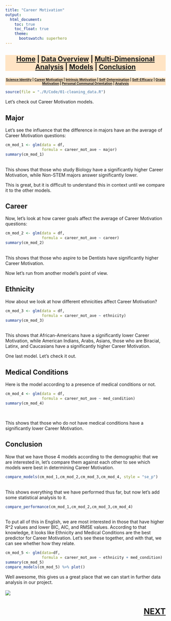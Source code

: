 ```yaml
---
title: "Career Motivation"
output:
  html_document:
    toc: true
    toc_float: true
    theme:
      bootswatch: superhero
---
```

<h3 style="background-color:bisque;text-align:center;font-size:150%;">[Home](https://pbischoff3.github.io/) | [Data Overview](https://pbischoff3.github.io/data_overview/) | [Multi-Dimensional Analysis](https://pbischoff3.github.io/multi_dimensional_analysis/) | [Models](https://pbischoff3.github.io/models/) | [Conclusion](https://pbischoff3.github.io/Conclusion/)</h3>

<h4 style="background-color:bisque;text-align:center;font-size:73%;">[Science Identity](https://pbischoff3.github.io/models/si/) | [Career Motivation](https://pbischoff3.github.io/models/cm/) | [Intrinsic Motivation](https://pbischoff3.github.io/models/im/) | [Self-Determination](https://pbischoff3.github.io/models/sd/) | [Self-Efficacy](https://pbischoff3.github.io/models/se/) | [Grade Motivation](https://pbischoff3.github.io/models/gm)      | [Personal Communal Orientation](https://pbischoff3.github.io/models/per_com_orient/) | [Analysis](https://pbischoff3.github.io/models/analysis/)</h4>


```r
source(file = "./R/Code/01-cleaning_data.R")
```

Let's check out Career Motivation models. <br>

## Major
Let's see the influence that the difference in majors have an the average of Career Motivation questions:
<br>
```r
cm_mod_1 <- glm(data = df,
                formula = career_mot_ave ~ major)
summary(cm_mod_1)
```
<br>
This shows that those who study Biology have a significantly higher Career Motivation, while Non-STEM majors answer significantly lower. <br>

This is great, but it is difficult to understand this in context until we compare it to the other models. 
<br>

## Career
Now, let's look at how career goals affect the average of Career Motivation questions:
<br>
```r
cm_mod_2 <- glm(data = df,
                formula = career_mot_ave ~ career)
summary(cm_mod_2)
```
<br>
This shows that those who aspire to be Dentists have significantly higher Career Motivation. <br>

Now let's run from another model's point of view. <br>

## Ethnicity
How about we look at how different ethnicities affect Career Motivation? <br>

```r
cm_mod_3 <- glm(data = df,
                formula = career_mot_ave ~ ethnicity)
summary(cm_mod_3)
```
<br>
This shows that African-Americans have a significantly lower Career Motivation, while American Indians, Arabs, Asians, those who are Biracial, Latinx, and Caucasians have a significantly higher Career Motivation. <br>

One last model. Let's check it out. 

## Medical Conditions
Here is the model according to a presence of medical conditions or not. <br>
```r
cm_mod_4 <- glm(data = df,
                formula = career_mot_ave ~ med_condition)
summary(cm_mod_4)
```
<br>

This shows that those who do not have medical conditions have a significantly lower Career Motivation.

## Conclusion
Now that we have those 4 models according to the demographic that we are interested in, let's compare them against each other to see which models were best in determining Career Motivation. <br>

```r
compare_models(cm_mod_1,cm_mod_2,cm_mod_3,cm_mod_4, style = "se_p") 

```
<br> 
This shows everything that we have performed thus far, but now let's add some statistical analysis to it.
<br>
```r
compare_performance(cm_mod_1,cm_mod_2,cm_mod_3,cm_mod_4) 

```
<br>
To put all of this in English, we are most interested in those that have higher R^2 values and lower BIC, AIC, and RMSE values. According to that knowledge, it looks like Ethnicity and Medical Conditions are the best predictor for Career Motivation. Let's see these together, and with that, we can see whether how they relate. 
<br>

```r
cm_mod_5 <- glm(data=df,
                formula = career_mot_ave ~ ethnicity + med_condition)
summary(cm_mod_5) 
compare_models(cm_mod_5) %>% plot()
```

Well awesome, this gives us a great place that we can start in further data analysis in our project. <br><br>
![](../../R/Images/models/cm.gif)

<h3 style="text-align:right;font-size:180%;">[**NEXT**](https://pbischoff3.github.io/models/im/)